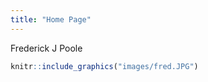 ```yaml
---
title: "Home Page"
---
```

Frederick J Poole

```r
knitr::include_graphics("images/fred.JPG")
```